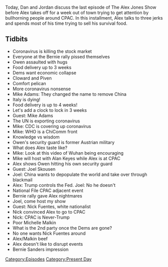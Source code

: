 {{DEFAULTSORT:
    #_EPISODE_0403:February 24, 2020
}}{{Episode
    | title           = February 24, 2020
    | caption         = [https://knowledgefight.libsyn.com/knowledge-fight-february-24-2020 Listen to this episode on Libsyn]
    | episodeNumber   = 403
    | length          = 01:41:27
    | airDate         = February 26, 2020
    | coverageDate    = February 24, 2020
    | episodeType     = [[:Category:Present Day|Present Day]]
    | appearance      = [[Bernie Sanders]], [[Owen Shroyer]], [[Mike Adams]], [[Alan Keyes]], [[Joel Skousen]], [[Nick Fuentes]], [[Michelle Malkin]]
    | previousEpisode = [[402: February 20, 2020]]
    | nextEpisode     = [[404: Mr. Jones Goes To CPAC]]
}}

{{Stub}}

Today, Dan and Jordan discuss the last episode of The Alex Jones Show before Alex takes off for a week out of town trying to get attention by bullhorning people around CPAC. In this installment, Alex talks to three jerks and spends most of his time trying to sell his survival food.

==Tidbits==

*Coronavirus is killing the stock market
*Everyone at the Bernie rally pissed themselves
*Owen assaulted with hugs
*Food delivery up to 3 weeks
*Dems want economic collapse
*Cloward and Piven
*Comfort pelican
*More coronavirus nonsense
*Mike Adams: They changed the name to remove China
*Italy is dying!
*Food delivery is up to 4 weeks!
*Let's add a clock to lock in 3 weeks
*Guest: Mike Adams
*The UN is exporting coronavirus
*Mike: CDC is covering up coronavirus
*Mike: WHO is a ChiComm front
*Knowledge vs wisdom
*Owen's security guard is former Austrian military
*What does Alex taste like?
*Mike: Look at this video of Wuhan being encouraging
*Mike will host with Alan Keyes while Alex is at CPAC
*Alex shows Owen hitting his own security guard
*Guest: Joel Skousen
*Joel: China wants to depopulate the world and take over through blackmail
*Alex: Trump controls the Fed. Joel: No he doesn't
*National File CPAC adjacent event
*Bernie rally gave Alex nightmares
*Joel, come host my show
*Guest: Nick Fuentes, white nationalist
*Nick convinced Alex to go to CPAC
*Nick: CPAC is Never-Trump
*Poor Michelle Malkin
*What is the 2nd party once the Dems are gone?
*No one wants Nick Fuentes around
*Alex/Malkin beef
*Alex doesn't like to disrupt events
*Bernie Sanders impression

[[Category:Episodes]]
[[Category:Present Day]]
